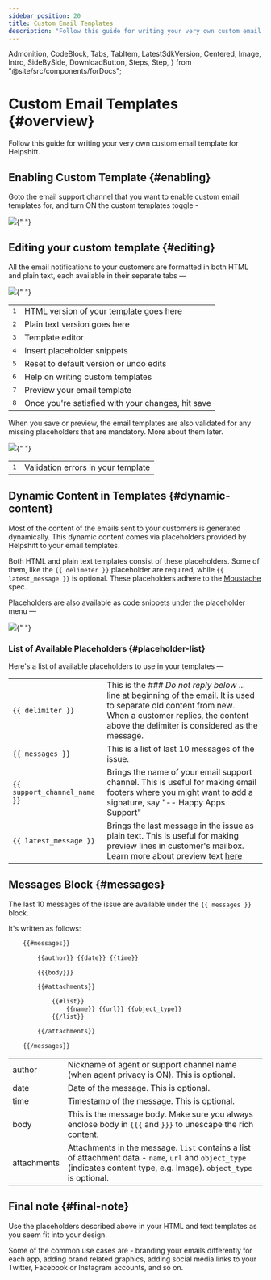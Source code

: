 ```yaml
---
sidebar_position: 20
title: Custom Email Templates
description: "Follow this guide for writing your very own custom email template for Helpshift."
---
```


  Admonition,
  CodeBlock,
  Tabs,
  TabItem,
  LatestSdkVersion,
  Centered,
  Image,
  Intro,
  SideBySide,
  DownloadButton,
  Steps,
  Step,
} from "@site/src/components/forDocs";

# Custom Email Templates {#overview}

<Intro>

Follow this guide for writing your very own custom email template for Helpshift.

</Intro>

## Enabling Custom Template {#enabling}

Goto the email support channel that you want to enable custom email
templates for, and turn ON the custom templates toggle -

<Image
  src="/static/books/email-support/enable-custom-template.png"
  width="full"
/>{" "}

## Editing your custom template {#editing}

All the email notifications to your customers are formatted in both HTML
and plain text, each available in their separate tabs &mdash;

<Image
  src="/static/books/email-support/custom-template-html.png"
  width="full"
/>{" "}

<div className=" compact">

|              |                                                   |
| ------------ | ------------------------------------------------- |
| <kbd>1</kbd> | HTML version of your template goes here           |
| <kbd>2</kbd> | Plain text version goes here                      |
| <kbd>3</kbd> | Template editor                                   |
| <kbd>4</kbd> | Insert placeholder snippets                       |
| <kbd>5</kbd> | Reset to default version or undo edits            |
| <kbd>6</kbd> | Help on writing custom templates                  |
| <kbd>7</kbd> | Preview your email template                       |
| <kbd>8</kbd> | Once you're satisfied with your changes, hit save |

</div>

When you save or preview, the email templates are also validated for any
missing placeholders that are mandatory. More about them later.

<Image
  src="/static/books/email-support/template-errors.png"
  width="full"
/>{" "}

<div className=" compact">

|              |                                    |
| ------------ | ---------------------------------- |
| <kbd>1</kbd> | Validation errors in your template |

</div>

## Dynamic Content in Templates {#dynamic-content}

Most of the content of the emails sent to your customers is generated
dynamically. This dynamic content comes via placeholders provided by
Helpshift to your email templates.

Both HTML and plain text templates consist of these placeholders.
Some of them, like the `{{ delimeter }}` placeholder are required, while
`{{ latest_message }}` is optional. These placeholders adhere to the
[Moustache](https://mustache.github.io/mustache.5.html) spec.

Placeholders are also available as code snippets under the placeholder
menu &mdash;

<Image
  src="/static/books/email-support/placeholder-dropdown.png"
  width="full"
/>{" "}

### List of Available Placeholders {#placeholder-list}

Here's a list of available placeholders to use in your templates &mdash;

<div className=" text-sm">

|                                         |                                                                                                                                                                                                                             |
| --------------------------------------- | --------------------------------------------------------------------------------------------------------------------------------------------------------------------------------------------------------------------------- |
| <code>{{ delimiter }}</code>            | This is the _### Do not reply below ..._ line at beginning of the email. It is used to separate old content from new. When a customer replies, the content above the delimiter is considered as the message.                |
| <code>{{ messages }}</code>             | This is a list of last 10 messages of the issue.                                                                                                                                                                            |
| <code>{{ support_channel_name }}</code> | Brings the name of your email support channel. This is useful for making email footers where you might want to add a signature, say "-- Happy Apps Support"                                                                 |
| <code>{{ latest_message }}</code>       | Brings the last message in the issue as plain text. This is useful for making preview lines in customer's mailbox. Learn more about preview text [here](https://litmus.com/blog/the-ultimate-guide-to-preview-text-support) |

</div>

## Messages Block {#messages}

The last 10 messages of the issue are available under the `{{ messages }}`
block.

It's written as follows:

```txt
    {{#messages}}

        {{author}} {{date}} {{time}}

        {{{body}}}

        {{#attachments}}

            {{#list}}
                {{name}} {{url}} {{object_type}}
            {{/list}}

        {{/attachments}}

    {{/messages}}
```

<div className="text-sm ">

|             |                                                                                                                                                                                                                                 |
| ----------- | ------------------------------------------------------------------------------------------------------------------------------------------------------------------------------------------------------------------------------- |
| author      | Nickname of agent or support channel name (when agent privacy is ON). This is optional.                                                                                                                                         |
| date        | Date of the message. This is optional.                                                                                                                                                                                          |
| time        | Timestamp of the message. This is optional.                                                                                                                                                                                     |
| body        | This is the message body. Make sure you always enclose body in <code>{{{</code> and <code>}}}</code> to unescape the rich content.                                                                                              |
| attachments | Attachments in the message. <code>list</code> contains a list of attachment data - <code>name</code>, <code>url</code> and <code>object_type</code> (indicates content type, e.g. Image). <code>object_type</code> is optional. |

</div>

## Final note {#final-note}

Use the placeholders described above in your HTML and text templates as
you seem fit into your design.

Some of the common use cases are - branding your emails differently for
each app, adding brand related graphics, adding social media links to
your Twitter, Facebook or Instagram accounts, and so on.
